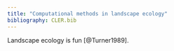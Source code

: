 ```yaml
---
title: "Computational methods in landscape ecology"
bibliography: CLER.bib
---
```


Landscape ecology is fun [@Turner1989].
